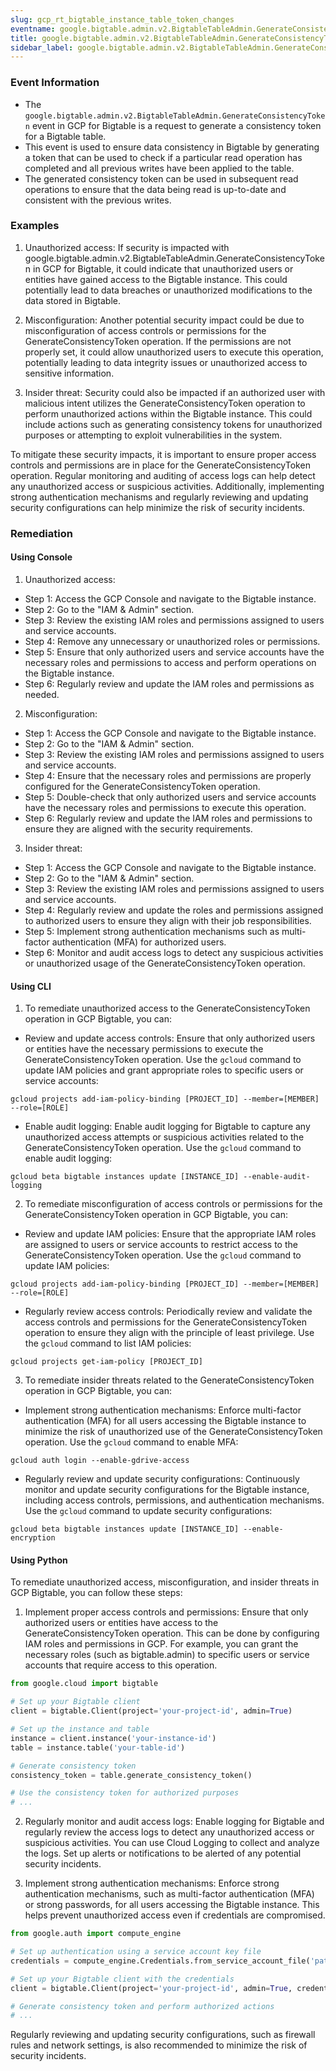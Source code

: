 ```yaml
--- 
slug: gcp_rt_bigtable_instance_table_token_changes
eventname: google.bigtable.admin.v2.BigtableTableAdmin.GenerateConsistencyToken
title: google.bigtable.admin.v2.BigtableTableAdmin.GenerateConsistencyToken
sidebar_label: google.bigtable.admin.v2.BigtableTableAdmin.GenerateConsistencyToken
---
```

                       
### Event Information

- The `google.bigtable.admin.v2.BigtableTableAdmin.GenerateConsistencyToken` event in GCP for Bigtable is a request to generate a consistency token for a Bigtable table.
- This event is used to ensure data consistency in Bigtable by generating a token that can be used to check if a particular read operation has completed and all previous writes have been applied to the table.
- The generated consistency token can be used in subsequent read operations to ensure that the data being read is up-to-date and consistent with the previous writes.


### Examples

1. Unauthorized access: If security is impacted with google.bigtable.admin.v2.BigtableTableAdmin.GenerateConsistencyToken in GCP for Bigtable, it could indicate that unauthorized users or entities have gained access to the Bigtable instance. This could potentially lead to data breaches or unauthorized modifications to the data stored in Bigtable.

2. Misconfiguration: Another potential security impact could be due to misconfiguration of access controls or permissions for the GenerateConsistencyToken operation. If the permissions are not properly set, it could allow unauthorized users to execute this operation, potentially leading to data integrity issues or unauthorized access to sensitive information.

3. Insider threat: Security could also be impacted if an authorized user with malicious intent utilizes the GenerateConsistencyToken operation to perform unauthorized actions within the Bigtable instance. This could include actions such as generating consistency tokens for unauthorized purposes or attempting to exploit vulnerabilities in the system.

To mitigate these security impacts, it is important to ensure proper access controls and permissions are in place for the GenerateConsistencyToken operation. Regular monitoring and auditing of access logs can help detect any unauthorized access or suspicious activities. Additionally, implementing strong authentication mechanisms and regularly reviewing and updating security configurations can help minimize the risk of security incidents.

### Remediation

#### Using Console

1. Unauthorized access:
- Step 1: Access the GCP Console and navigate to the Bigtable instance.
- Step 2: Go to the "IAM & Admin" section.
- Step 3: Review the existing IAM roles and permissions assigned to users and service accounts.
- Step 4: Remove any unnecessary or unauthorized roles or permissions.
- Step 5: Ensure that only authorized users and service accounts have the necessary roles and permissions to access and perform operations on the Bigtable instance.
- Step 6: Regularly review and update the IAM roles and permissions as needed.

2. Misconfiguration:
- Step 1: Access the GCP Console and navigate to the Bigtable instance.
- Step 2: Go to the "IAM & Admin" section.
- Step 3: Review the existing IAM roles and permissions assigned to users and service accounts.
- Step 4: Ensure that the necessary roles and permissions are properly configured for the GenerateConsistencyToken operation.
- Step 5: Double-check that only authorized users and service accounts have the necessary roles and permissions to execute this operation.
- Step 6: Regularly review and update the IAM roles and permissions to ensure they are aligned with the security requirements.

3. Insider threat:
- Step 1: Access the GCP Console and navigate to the Bigtable instance.
- Step 2: Go to the "IAM & Admin" section.
- Step 3: Review the existing IAM roles and permissions assigned to users and service accounts.
- Step 4: Regularly review and update the roles and permissions assigned to authorized users to ensure they align with their job responsibilities.
- Step 5: Implement strong authentication mechanisms such as multi-factor authentication (MFA) for authorized users.
- Step 6: Monitor and audit access logs to detect any suspicious activities or unauthorized usage of the GenerateConsistencyToken operation.

#### Using CLI

1. To remediate unauthorized access to the GenerateConsistencyToken operation in GCP Bigtable, you can:

- Review and update access controls: Ensure that only authorized users or entities have the necessary permissions to execute the GenerateConsistencyToken operation. Use the `gcloud` command to update IAM policies and grant appropriate roles to specific users or service accounts:

```
gcloud projects add-iam-policy-binding [PROJECT_ID] --member=[MEMBER] --role=[ROLE]
```

- Enable audit logging: Enable audit logging for Bigtable to capture any unauthorized access attempts or suspicious activities related to the GenerateConsistencyToken operation. Use the `gcloud` command to enable audit logging:

```
gcloud beta bigtable instances update [INSTANCE_ID] --enable-audit-logging
```

2. To remediate misconfiguration of access controls or permissions for the GenerateConsistencyToken operation in GCP Bigtable, you can:

- Review and update IAM policies: Ensure that the appropriate IAM roles are assigned to users or service accounts to restrict access to the GenerateConsistencyToken operation. Use the `gcloud` command to update IAM policies:

```
gcloud projects add-iam-policy-binding [PROJECT_ID] --member=[MEMBER] --role=[ROLE]
```

- Regularly review access controls: Periodically review and validate the access controls and permissions for the GenerateConsistencyToken operation to ensure they align with the principle of least privilege. Use the `gcloud` command to list IAM policies:

```
gcloud projects get-iam-policy [PROJECT_ID]
```

3. To remediate insider threats related to the GenerateConsistencyToken operation in GCP Bigtable, you can:

- Implement strong authentication mechanisms: Enforce multi-factor authentication (MFA) for all users accessing the Bigtable instance to minimize the risk of unauthorized use of the GenerateConsistencyToken operation. Use the `gcloud` command to enable MFA:

```
gcloud auth login --enable-gdrive-access
```

- Regularly review and update security configurations: Continuously monitor and update security configurations for the Bigtable instance, including access controls, permissions, and authentication mechanisms. Use the `gcloud` command to update security configurations:

```
gcloud beta bigtable instances update [INSTANCE_ID] --enable-encryption
```

#### Using Python

To remediate unauthorized access, misconfiguration, and insider threats in GCP Bigtable, you can follow these steps:

1. Implement proper access controls and permissions: Ensure that only authorized users or entities have access to the GenerateConsistencyToken operation. This can be done by configuring IAM roles and permissions in GCP. For example, you can grant the necessary roles (such as bigtable.admin) to specific users or service accounts that require access to this operation.

```python
from google.cloud import bigtable

# Set up your Bigtable client
client = bigtable.Client(project='your-project-id', admin=True)

# Set up the instance and table
instance = client.instance('your-instance-id')
table = instance.table('your-table-id')

# Generate consistency token
consistency_token = table.generate_consistency_token()

# Use the consistency token for authorized purposes
# ...
```

2. Regularly monitor and audit access logs: Enable logging for Bigtable and regularly review the access logs to detect any unauthorized access or suspicious activities. You can use Cloud Logging to collect and analyze the logs. Set up alerts or notifications to be alerted of any potential security incidents.

3. Implement strong authentication mechanisms: Enforce strong authentication mechanisms, such as multi-factor authentication (MFA) or strong passwords, for all users accessing the Bigtable instance. This helps prevent unauthorized access even if credentials are compromised.

```python
from google.auth import compute_engine

# Set up authentication using a service account key file
credentials = compute_engine.Credentials.from_service_account_file('path/to/keyfile.json')

# Set up your Bigtable client with the credentials
client = bigtable.Client(project='your-project-id', admin=True, credentials=credentials)

# Generate consistency token and perform authorized actions
# ...
```

Regularly reviewing and updating security configurations, such as firewall rules and network settings, is also recommended to minimize the risk of security incidents.


 